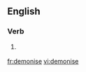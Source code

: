 ==English==

===Verb===
{{en-verb|demonis|es}}

# {{British}} {{alternative spelling of|demonize}}

[[fr:demonise]]
[[vi:demonise]]